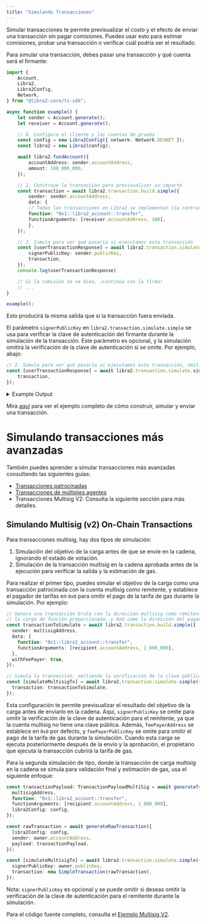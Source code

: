 ```yaml
---
title: "Simulando Transacciones"
---
```


Simular transacciones te permite previsualizar el costo y el efecto de enviar una transacción sin pagar comisiones.
Puedes usar esto para estimar comisiones, probar una transacción o verificar cuál podría ser el resultado.

Para simular una transacción, debes pasar una transacción y qué cuenta será el firmante:

```typescript filename="simulate-a-transaction.ts"
import {
    Account,
    Libra2,
    Libra2Config,
    Network,
} from "@libra2-core/ts-sdk";

async function example() {
    let sender = Account.generate();
    let receiver = Account.generate();

    // 0. Configura el cliente y las cuentas de prueba
    const config = new Libra2Config({ network: Network.DEVNET });
    const libra2 = new Libra2(config);

    await libra2.fundAccount({
        accountAddress: sender.accountAddress,
        amount: 100_000_000,
    });

    // 1. Construye la transacción para previsualizar su impacto
    const transaction = await libra2.transaction.build.simple({
        sender: sender.accountAddress,
        data: {
        // Todas las transacciones en Libra2 se implementan vía contratos inteligentes.
        function: "0x1::libra2_account::transfer",
        functionArguments: [receiver.accountAddress, 100],
        },
    });

    // 2. Simula para ver qué pasaría si ejecutamos esta transacción
    const [userTransactionResponse] = await libra2.transaction.simulate.simple({
        signerPublicKey: sender.publicKey,
        transaction,
    });
    console.log(userTransactionResponse)

    // Si la comisión se ve bien, ¡continúa con la firma!
    // ...
}

example();
```

Esto producirá la misma salida que si la transacción fuera enviada.

El parámetro `signerPublicKey` en `libra2.transaction.simulate.simple` se usa para verificar la clave de autenticación del firmante durante la simulación de la transacción. Este parámetro es opcional, y la simulación omitirá la verificación de la clave de autenticación si se omite. Por ejemplo, abajo:

```typescript
// 2. Simula para ver qué pasaría si ejecutamos esta transacción, omitiendo la verificación de la clave de autenticación
const [userTransactionResponse] = await libra2.transaction.simulate.simple({
    transaction,
});
```

<details>
  <summary>Example Output</summary>

  ```shellscript filename="Terminal"
  {
    version: '9534925',
    hash: '0xea50b6fbea39ad1ba015d11cda0e7478334669c34830bc3df067a260d680893c',
    state_change_hash: '0x0000000000000000000000000000000000000000000000000000000000000000',
    event_root_hash: '0x0000000000000000000000000000000000000000000000000000000000000000',
    state_checkpoint_hash: null,
    gas_used: '9',
    success: true,
    vm_status: 'Executed successfully',
    accumulator_root_hash: '0x0000000000000000000000000000000000000000000000000000000000000000',
    changes: [
      {
        address: '0x811d5a94ccb597fa2a4f7872a3c678867cff94130d9378c39304c1354ef54abe',
        state_key_hash: '0x09adecee8779b64d05847488e2dbec6679c0c9e2fe618caf0793472ba3a7e4ab',
        data: [Object],
        type: 'write_resource'
      },
      {
        address: '0x811d5a94ccb597fa2a4f7872a3c678867cff94130d9378c39304c1354ef54abe',
        state_key_hash: '0x0c70ede5412277b81d9f8d99369930ed5d56ad65862e3e878ad22dd5500833d0',
        data: [Object],
        type: 'write_resource'
      },
      {
        address: '0xf40c314051890d16ba0a2ba427e003a83e730956fdeccf6c8eebc893a229ddc1',
        state_key_hash: '0x503f9cffb248036da24e18875f3dce72bb33d1d3ef5cfdbdb2fb3411cd718f4f',
        data: [Object],
        type: 'write_resource'
      },
      {
        state_key_hash: '0x6e4b28d40f98a106a65163530924c0dcb40c1349d3aa915d108b4d6cfc1ddb19',
        handle: '0x1b854694ae746cdbd8d44186ca4929b2b337df21d1c74633be19b2710552fdca',
        key: '0x0619dc29a0aac8fa146714058e8dd6d2d0f3bdf5f6331907bf91f3acd81e6935',
        value: '0x708f579f62cb01000100000000000000',
        data: null,
        type: 'write_table_item'
      }
    ],
    sender: '0x811d5a94ccb597fa2a4f7872a3c678867cff94130d9378c39304c1354ef54abe',
    sequence_number: '0',
    max_gas_amount: '200000',
    gas_unit_price: '100',
    expiration_timestamp_secs: '1718983701',
    payload: {
      function: '0x1::libra2_account::transfer',
      type_arguments: [],
      arguments: [
        '0xf40c314051890d16ba0a2ba427e003a83e730956fdeccf6c8eebc893a229ddc1',
        '100'
      ],
      type: 'entry_function_payload'
    },
    signature: {
      public_key: '0x966b6b9aa8feb58ee1b911235dea1f185b9169de56303d18bb59937066881e44',
      signature: '0x00000000000000000000000000000000000000000000000000000000000000000000000000000000000000000000000000000000000000000000000000000000',
      type: 'ed25519_signature'
    },
    events: [
      {
        guid: [Object],
        sequence_number: '0',
        type: '0x1::coin::CoinWithdraw',
        data: [Object]
      },
      {
        guid: [Object],
        sequence_number: '0',
        type: '0x1::coin::WithdrawEvent',
        data: [Object]
      },
      {
        guid: [Object],
        sequence_number: '0',
        type: '0x1::coin::CoinDeposit',
        data: [Object]
      },
      {
        guid: [Object],
        sequence_number: '1',
        type: '0x1::coin::DepositEvent',
        data: [Object]
      },
      {
        guid: [Object],
        sequence_number: '0',
        type: '0x1::transaction_fee::FeeStatement',
        data: [Object]
      }
    ],
    timestamp: '1718983681460047'
  }
  ```
</details>

Mira [aquí](/build/sdks/ts-sdk/building-transactions) para ver el ejemplo completo de cómo construir, simular y enviar una transacción.

# Simulando transacciones más avanzadas

También puedes aprender a simular transacciones más avanzadas consultando las siguientes guías:

- [Transacciones patrocinadas](/build/sdks/ts-sdk/building-transactions/sponsoring-transactions)
- [Transacciones de múltiples agentes](/build/sdks/ts-sdk/building-transactions/multi-agent-transactions)
- Transacciones Multisig V2: Consulta la siguiente sección para más detalles.

## Simulando Multisig (v2) On-Chain Transactions

Para transacciones multisig, hay dos tipos de simulación:

1. Simulación del objetivo de la carga antes de que se envíe en la cadena, ignorando el estado de votación.
2. Simulación de la transacción multisig en la cadena aprobada antes de la ejecución para verificar la salida y la estimación de gas.

Para realizar el primer tipo, puedes simular el objetivo de la carga como una transacción patrocinada con la cuenta multisig como remitente, y establece el pagador de tarifas en `0x0` para omitir el pago de la tarifa de gas durante la simulación. Por ejemplo:

```typescript
// Genera una transacción bruta con la dirección multisig como remitente,
// la carga de función proporcionada, y 0x0 como la dirección del pagador de tarifas.
const transactionToSimulate = await libra2.transaction.build.simple({
  sender: multisigAddress,
  data: {
    function: "0x1::libra2_account::transfer",
    functionArguments: [recipient.accountAddress, 1_000_000],
  },
  withFeePayer: true,
});

// Simula la transacción, omitiendo la verificación de la clave pública/autenticación tanto para el remitente como para el pagador de tarifas.
const [simulateMultisigTx] = await libra2.transaction.simulate.simple({
  transaction: transactionToSimulate,
});
```

Esta configuración te permite previsualizar el resultado del objetivo de la carga antes de enviarlo en la cadena. Aquí, `signerPublicKey` se omite para omitir la verificación de la clave de autenticación para el remitente, ya que la cuenta multisig no tiene una clave pública. Además, `feePayerAddress` se establece en `0x0` por defecto, y `feePayerPublicKey` se omite para omitir el pago de la tarifa de gas durante la simulación. Cuando esta carga se ejecuta posteriormente después de la envío y la aprobación, el propietario que ejecuta la transacción cubrirá la tarifa de gas.

Para la segunda simulación de tipo, donde la transacción de carga multisig en la cadena se simula para validación final y estimación de gas, usa el siguiente enfoque:

```typescript
const transactionPayload: TransactionPayloadMultiSig = await generateTransactionPayload({
  multisigAddress,
  function: "0x1::libra2_account::transfer",
  functionArguments: [recipient.accountAddress, 1_000_000],
  libra2Config: config,
});

const rawTransaction = await generateRawTransaction({
  libra2Config: config,
  sender: owner.accountAddress,
  payload: transactionPayload,
});

const [simulateMultisigTx] = await libra2.transaction.simulate.simple({
  signerPublicKey: owner.publicKey,
  transaction: new SimpleTransaction(rawTransaction),
});
```

Nota: `signerPublicKey` es opcional y se puede omitir si deseas omitir la verificación de la clave de autenticación para el remitente durante la simulación.

Para el código fuente completo, consulta el [Ejemplo Multisig V2](https://github.com/libra2org/libra2-ts-sdk/blob/main/examples/typescript-esm/multisig_v2.ts).
